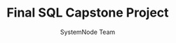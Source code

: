 ---
guideId: SQL-101
moduleId: SQL-12
title: Final SQL Capstone Project
description: Build a complete HR management system using SQL.
author: SystemNode Team
---
